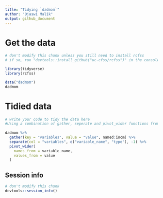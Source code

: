 ```yaml
---
title: "Tidying `dadmom`"
author: "Ojaswi Malik"
output: github_document
---
```


# Get the data

```r
# don't modify this chunk unless you still need to install rcfss
# if so, run "devtools::install_github("uc-cfss/rcfss")" in the console first

library(tidyverse)
library(rcfss)

data("dadmom")
dadmom
```

# Tidied data

```r
# write your code to tidy the data here
#Using a combination of gather, seperate and pivot_wider functions from tidyr 
  
dadmom %>%
  gather(key = "variables", value = "value", named:incm) %>%
  separate(col = "variables", c("variable_name", "type"), -1) %>%
  pivot_wider(
    names_from = variable_name,
    values_from = value
  )

```

## Session info

```r
# don't modify this chunk
devtools::session_info()
```


